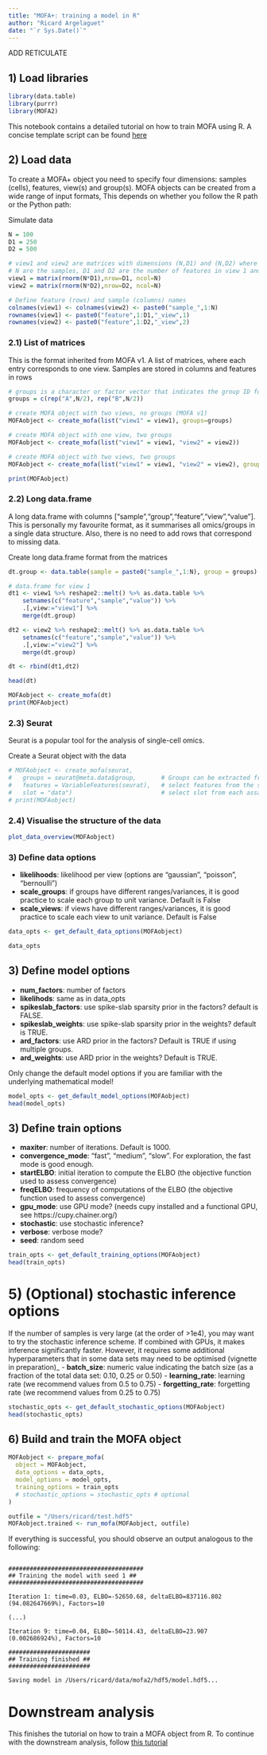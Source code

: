 ```yaml
---
title: "MOFA+: training a model in R"
author: "Ricard Argelaguet"
date: "`r Sys.Date()`"
---
```


ADD RETICULATE

## 1) Load libraries
```r
library(data.table)
library(purrr)
library(MOFA2)
```

This notebook contains a detailed tutorial on how to train MOFA using R. A concise template script can be found [here](XXX)

## 2) Load data

To create a MOFA+ object you need to specify four dimensions: samples (cells), features, view(s) and group(s). MOFA objects can be created from a wide range of input formats, This depends on whether you follow the R path or the Python path:

Simulate data
```r
N = 100
D1 = 250
D2 = 500

# view1 and view2 are matrices with dimensions (N,D1) and (N,D2) where
# N are the samples, D1 and D2 are the number of features in view 1 and 2, respectively
view1 = matrix(rnorm(N*D1),nrow=D1, ncol=N)
view2 = matrix(rnorm(N*D2),nrow=D2, ncol=N)

# Define feature (rows) and sample (columns) names
colnames(view1) <- colnames(view2) <- paste0("sample_",1:N)
rownames(view1) <- paste0("feature",1:D1,"_view",1)
rownames(view2) <- paste0("feature",1:D2,"_view",2)
```

### 2.1) List of matrices
This is the format inherited from MOFA v1. A list of matrices, where each entry corresponds to one view. Samples are stored in columns and features in rows

```r
# groups is a character or factor vector that indicates the group ID for each sample
groups = c(rep("A",N/2), rep("B",N/2))

# create MOFA object with two views, no groups (MOFA v1)
MOFAobject <- create_mofa(list("view1" = view1), groups=groups)

# create MOFA object with one view, two groups
MOFAobject <- create_mofa(list("view1" = view1, "view2" = view2))

# create MOFA object with two views, two groups
MOFAobject <- create_mofa(list("view1" = view1, "view2" = view2), groups=groups)

print(MOFAobject)
```
 

### 2.2) Long data.frame
A long data.frame with columns ["sample","group","feature","view","value"].  
This is personally my favourite format, as it summarises all omics/groups in a single data structure. Also, there is no need to add rows that correspond to missing data.

Create long data.frame format from the matrices
```r
dt.group <- data.table(sample = paste0("sample_",1:N), group = groups)

# data.frame for view 1
dt1 <- view1 %>% reshape2::melt() %>% as.data.table %>%
    setnames(c("feature","sample","value")) %>%
    .[,view:="view1"] %>%
    merge(dt.group)

dt2 <- view2 %>% reshape2::melt() %>% as.data.table %>%
    setnames(c("feature","sample","value")) %>%
    .[,view:="view2"] %>%
    merge(dt.group)

dt <- rbind(dt1,dt2)
```

```r
head(dt)
```

```r
MOFAobject <- create_mofa(dt)
print(MOFAobject)
```

### 2.3) Seurat
Seurat is a popular tool for the analysis of single-cell omics. 

Create a Seurat object with the data

```r
# MOFAobject <- create_mofa(seurat,
#   groups = seurat@meta.data$group,       # Groups can be extracted from the metadata
#   features = VariableFeatures(seurat),   # select features from the seurat object
#   slot = "data")                         # select slot from each assay
# print(MOFAobject)
```

### 2.4) Visualise the structure of the data 
```r
plot_data_overview(MOFAobject)
```

### 3) Define data options

- **likelihoods**: likelihood per view (options are "gaussian", "poisson", "bernoulli")
- **scale_groups**: if groups have different ranges/variances, it is good practice to scale each group to unit variance. Default is False
- **scale_views**: if views have different ranges/variances, it is good practice to scale each view to unit variance. Default is False
```r
data_opts <- get_default_data_options(MOFAobject)

data_opts
```

## 3) Define model options

- **num_factors**: number of factors
- **likelihods**: same as in data_opts
- **spikeslab_factors**: use spike-slab sparsity prior in the factors? default is FALSE.
- **spikeslab_weights**: use spike-slab sparsity prior in the weights? default is TRUE.
- **ard_factors**: use ARD prior in the factors? Default is TRUE if using multiple groups.
- **ard_weights**: use ARD prior in the weights? Default is TRUE. 

Only change the default model options if you are familiar with the underlying mathematical model!

```r
model_opts <- get_default_model_options(MOFAobject)
head(model_opts)
```

## 3) Define train options
- **maxiter**: number of iterations. Default is 1000.
- **convergence_mode**: "fast", "medium", "slow". For exploration, the fast mode is good enough.
- **startELBO**: initial iteration to compute the ELBO (the objective function used to assess convergence)
- **freqELBO**: frequency of computations of the ELBO (the objective function used to assess convergence)
<!-- - **dropR2**: minimum variance explained criteria to drop factors while training. Default is  -->
- **gpu_mode**: use GPU mode? (needs cupy installed and a functional GPU, see https://cupy.chainer.org/)
- **stochastic**: use stochastic inference?
- **verbose**: verbose mode?
- **seed**: random seed

```r
train_opts <- get_default_training_options(MOFAobject)
head(train_opts)
```

# 5) (Optional)  stochastic inference options

If the number of samples is very large (at the order of >1e4), you may want to try the stochastic inference scheme. If combined with GPUs, it makes inference significantly faster. However, it requires some additional hyperparameters that in some data sets may need to be optimised (vignette in preparation)_
- **batch_size**: numeric value indicating the batch size (as a fraction of the total data set: 0.10, 0.25 or 0.50)
- **learning_rate**: learning rate (we recommend values from 0.5 to 0.75)
- **forgetting_rate**: forgetting rate (we recommend values from 0.25 to 0.75)

```r
stochastic_opts <- get_default_stochastic_options(MOFAobject)
head(stochastic_opts)
```


## 6) Build and train the MOFA object 

```r
MOFAobject <- prepare_mofa(
  object = MOFAobject,
  data_options = data_opts,
  model_options = model_opts,
  training_options = train_opts
  # stochastic_options = stochastic_opts # optional
)

outfile = "/Users/ricard/test.hdf5"
MOFAobject.trained <- run_mofa(MOFAobject, outfile)
```

If everything is successful, you should observe an output analogous to the following:
```

######################################
## Training the model with seed 1 ##
######################################

Iteration 1: time=0.03, ELBO=-52650.68, deltaELBO=837116.802 (94.082647669%), Factors=10

(...)

Iteration 9: time=0.04, ELBO=-50114.43, deltaELBO=23.907 (0.002686924%), Factors=10

#######################
## Training finished ##
#######################

Saving model in /Users/ricard/data/mofa2/hdf5/model.hdf5...
```

# Downstream analysis

This finishes the tutorial on how to train a MOFA object from R. To continue with the downstream analysis, follow [this tutorial](XXX)
